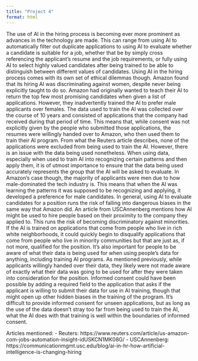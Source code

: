 ```yaml
---
title: "Project 4"
format: html
---
```

  The use of AI in the hiring process is becoming ever more prominent as advances 
in the technology are made. This can range from using AI to automatically filter
out duplicate applications to using AI to evaluate whether a candidate is 
suitable for a job, whether that be by simply cross referencing the applicant's 
resume and the job requirements, or fully using AI to select highly valued 
candidates after being trained to be able to distinguish between different 
values of candidates. Using AI in the hiring process comes with its own set of 
ethical dilemmas though. Amazon found that its hiring AI was discriminating 
against women, despite never being explicitly taught to do so. 
  Amazon had originally wanted to teach their AI to return the top few most 
promising candidates when given a list of applications. However, they inadvertently 
trained the AI to prefer male applicants over females. 
  The data used to train the AI was collected over the course of 10 years and 
consisted of applications that the company had received during that period of time. 
This means that, while consent was not explicitly given by the people who submitted 
those applications, the resumes were willingly handed over to Amazon, who then 
used them to train their AI program. From what the Reuters article describes, 
none of the applications were excluded from being used to train the AI. 
  However, there is an issue with the data being used nonetheless. When using data, 
especially when used to train AI into recognizing certain patterns and then apply 
them, it is of utmost importance to ensure that the data being used accurately 
represents the group that the AI will be asked to evaluate. In Amazon's case though, 
the majority of applicants were men due to how male-dominated the tech industry is. 
This means that when the AI was learning the patterns it was supposed to be 
recognizing and applying, it developed a preference for male candidates. 
  In general, using AI to evaluate candidates for a position runs the risk of 
falling into dangerous biases in the same way that Amazon did. An article from 
USCAnnenberg mentions how AI might be used to hire people based on their proximity 
to the company they applied to. This runs the risk of becoming discriminatory 
against minorities. If the AI is trained on applications that come from people who
live in rich white neighborhoods, it could quickly begin to disqualify applications 
that come from people who live in minority communities but that are just as, if not 
more, qualified for the position. 
  It's also important for people to be aware of what their data is being used for 
when using people's data for anything, including training AI programs. As mentioned 
previously, while applicants willingly handed over their data, they likely were not 
made aware of exactly what their data was going to be used for after they were 
taken into consideration for the position. Informed consent could have been possible 
by adding a required field to the application that asks if the applicant is willing 
to submit their data for use in AI training, though that might open up other hidden 
biases in the training of the program. It's difficult to provide informed consent 
for unseen applications, but as long as the use of the data doesn't stray too far 
from being used to train the AI, what the AI does with that training is well within 
the boundaries of informed consent. 


Articles mentioned: 
  - Reuters: https://www.reuters.com/article/us-amazon-com-jobs-automation-insight-idUSKCN1MK08G/
  - USCAnnenberg: https://communicationmgmt.usc.edu/blog/ai-in-hr-how-artificial-intelligence-is-changing-hiring

  
